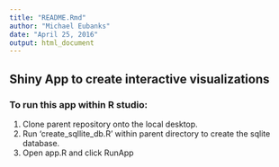 ```yaml
---
title: "README.Rmd"
author: "Michael Eubanks"
date: "April 25, 2016"
output: html_document
---
```


## Shiny App to create interactive visualizations

### To run this app within R studio:
1. Clone parent repository onto the local desktop.
2. Run 'create_sqllite_db.R' within parent directory to create the sqlite database.
3. Open app.R and click RunApp